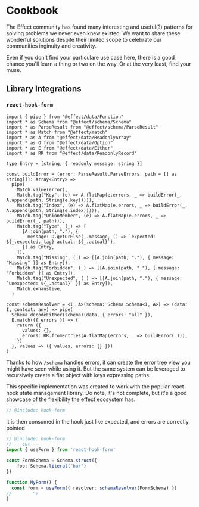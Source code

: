 # Cookbook

The Effect community has found many interesting and useful(?) patterns for solving problems we never even knew existed. We want to share these wonderful solutions despite their limited scope to celebrate our communities inginuity and creativity.

Even if you don't find your particulare use case here, there is a good chance you'll learn a thing or two on the way. Or at the very least, find your muse.

## Library Integrations

### `react-hook-form`

```twoslash include hook-form
import { pipe } from "@effect/data/Function"
import * as Schema from "@effect/schema/Schema"
import * as ParseResult from "@effect/schema/ParseResult"
import * as Match from "@effect/match"
import * as A from "@effect/data/ReadonlyArray"
import * as O from "@effect/data/Option"
import * as E from "@effect/data/Either"
import * as RR from "@effect/data/ReadonlyRecord"

type Entry = [string, { readonly message: string }]

const buildError = (error: ParseResult.ParseErrors, path = [] as string[]): Array<Entry> =>
  pipe(
    Match.value(error),
    Match.tag("Key", (e) => A.flatMap(e.errors, _ => buildError(_, A.append(path, String(e.key))))),
    Match.tag("Index", (e) => A.flatMap(e.errors, _ => buildError(_, A.append(path, String(e.index))))),
    Match.tag("UnionMember", (e) => A.flatMap(e.errors, _ => buildError(_, path))),
    Match.tag("Type", (_) => [
      [A.join(path, "."), {
        message: O.getOrElse(_.message, () => `expected: ${_.expected._tag} actual: ${_.actual}`),
      }] as Entry,
    ]),
    Match.tag("Missing", (_) => [[A.join(path, "."), { message: "Missing" }] as Entry]),
    Match.tag("Forbidden", (_) => [[A.join(path, "."), { message: "Forbidden" }] as Entry]),
    Match.tag("Unexpected", (_) => [[A.join(path, "."), { message: `Unexpected: ${_.actual}` }] as Entry]),
    Match.exhaustive,
  )

const schemaResolver = <I, A>(schema: Schema.Schema<I, A>) => (data: I, context: any) => pipe(
  Schema.decodeEither(schema)(data, { errors: "all" }),
  E.match(({ errors }) => {
    return ({
      values: {},
      errors: RR.fromEntries(A.flatMap(errors, _ => buildError(_))),
    })
  }, values => ({ values, errors: {} }))
)

```
Thanks to how `/schema` handles errors, it can create the error tree view you might have seen while using it.
But the same system can be leveraged to recursively create a flat object with keys expressing paths.

This specific implementation was created to work with the popular react hook state management library.
Do note, it's not complete, but it's a good showcase of the flexibility the effect ecosystem has.

```ts twoslash
// @include: hook-form
```


it is then consumed in the hook just like expected, and errors are correctly pointed

```ts twoslash
// @include: hook-form
// ---cut---
import { useForm } from 'react-hook-form'

const FormSchema = Schema.struct({
    foo: Schema.literal("bar")
})

function MyForm() {
  const form = useForm({ resolver: schemaResolver(FormSchema) })
//        ^?
}

```
